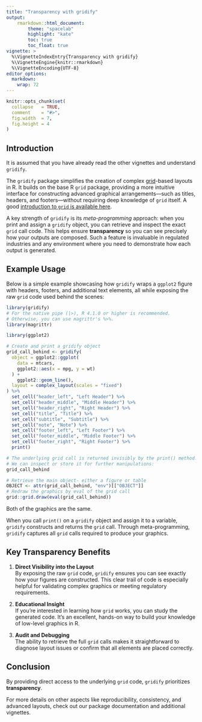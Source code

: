 ```yaml
---
title: "Transparency with gridify"
output:
    rmarkdown::html_document:
        theme: "spacelab"
        highlight: "kate"
        toc: true
        toc_float: true
vignette: >
  %\VignetteIndexEntry{Transparency with gridify}
  %\VignetteEngine{knitr::rmarkdown}
  %\VignetteEncoding{UTF-8}
editor_options:
  markdown:
    wrap: 72
---
```


```r
knitr::opts_chunk$set(
  collapse   = TRUE,
  comment    = "#>",
  fig.width  = 7,
  fig.height = 4
)
```

## Introduction

It is assumed that you have already read the other vignettes and understand `gridify`.

The `gridify` package simplifies the creation of complex [grid](https://cran.r-project.org/package=grid)-based layouts in R. 
It builds on the base R `grid` package, providing a more intuitive interface for constructing advanced graphical arrangements—such as titles, headers, and footers—without requiring deep knowledge of `grid` itself. 
A good [introduction to `grid` is available here](https://bookdown.org/rdpeng/RProgDA/the-grid-package.html).

A key strength of `gridify` is its _meta-programming_ approach: when you print and assign a `gridify` object, you can retrieve and inspect the exact `grid` call code. 
This helps ensure **transparency** so you can see precisely how your outputs are composed. 
Such a feature is invaluable in regulated industries and any environment where you need to demonstrate how each output is generated.

## Example Usage

Below is a simple example showcasing how `gridify` wraps a `ggplot2` figure with headers, footers, and additional text elements, 
all while exposing the raw `grid` code used behind the scenes:

```r
library(gridify)
# For the native pipe (|>), R 4.1.0 or higher is recommended.
# Otherwise, you can use magrittr's %>%.
library(magrittr)

library(ggplot2)

# Create and print a gridify object
grid_call_behind <- gridify(
  object = ggplot2::ggplot(
    data = mtcars,
    ggplot2::aes(x = mpg, y = wt)
  ) +
    ggplot2::geom_line(),
  layout = complex_layout(scales = "fixed")
) %>%
  set_cell("header_left", "Left Header") %>%
  set_cell("header_middle", "Middle Header") %>%
  set_cell("header_right", "Right Header") %>%
  set_cell("title", "Title") %>%
  set_cell("subtitle", "Subtitle") %>%
  set_cell("note", "Note") %>%
  set_cell("footer_left", "Left Footer") %>%
  set_cell("footer_middle", "Middle Footer") %>%
  set_cell("footer_right", "Right Footer") %>%
  print()

# The underlying grid call is returned invisibly by the print() method.
# We can inspect or store it for further manipulations:
grid_call_behind
```

```r
# Retrieve the main object- either a figure or table
OBJECT <- attr(grid_call_behind, "env")[["OBJECT"]]
# Redraw the graphics by eval of the grid call
grid::grid.draw(eval(grid_call_behind))
```

Both of the graphics are the same.

When you call `print()` on a `gridify` object and assign it to a variable, `gridify` constructs and returns the `grid` call. 
Through meta-programming, `gridify` captures all `grid` calls required to produce your graphics.

## Key Transparency Benefits

1. **Direct Visibility into the Layout**  
   By exposing the raw `grid` code, `gridify` ensures you can see exactly how your figures are constructed. 
   This clear trail of code is especially helpful for validating complex graphics or meeting regulatory requirements.

2. **Educational Insight**  
   If you’re interested in learning how `grid` works, you can study the generated code. 
   It’s an excellent, hands-on way to build your knowledge of low-level graphics in R.

3. **Audit and Debugging**  
   The ability to retrieve the full `grid` calls makes it straightforward to diagnose layout issues or confirm that all elements are placed correctly.

## Conclusion

By providing direct access to the underlying `grid` code, `gridify` prioritizes **transparency**. 

For more details on other aspects like reproducibility, consistency, and advanced layouts, check out our package documentation and additional vignettes.
